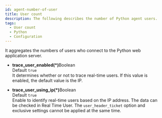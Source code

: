 ```yaml
---
id: agent-number-of-user
title: User count
description: The following describes the number of Python agent users.
tags:
  - User count
  - Python
  - Configuration
---
```


It aggregates the numbers of users who connect to the Python web application server.

-   **trace_user_enabled(\*)**<span class='type'>Boolean</span><br/>
      Default `true`<br/>
      It determines whether or not to trace real-time users. If this value is enabled, the default value is the IP.

-   **trace_user_using_ip(\*)**<span class='type'>Boolean</span><br/>
      Default `true`<br/>
      Enable to identify real-time users based on the IP address. The data can be checked in Real Time User. The `user_header_ticket` option and exclusive settings cannot be applied at the same time.
